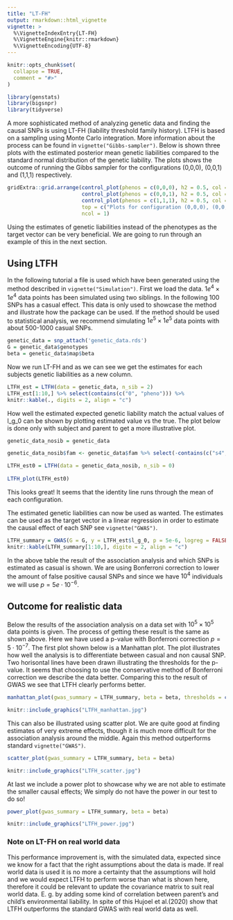 ```yaml
---
title: "LT-FH"
output: rmarkdown::html_vignette
vignette: >
  %\VignetteIndexEntry{LT-FH}
  %\VignetteEngine{knitr::rmarkdown}
  %\VignetteEncoding{UTF-8}
---
```


```r
knitr::opts_chunk$set(
  collapse = TRUE,
  comment = "#>"
)
```


```r
library(genstats)
library(bigsnpr)
library(tidyverse)
```


A more sophisticated method of analyzing genetic data and finding the causal SNPs is using LT-FH (liability threshold family history).
LTFH is based on a sampling using Monte Carlo integration. More information about the process can be found in `vignette("Gibbs-sampler")`.
Below is shown three plots with the estimated posterior mean genetic liabilities compared to the standard normal distribution of the genetic liability. The plots shows the outcome of running the Gibbs sampler for the configurations (0,0,0), (0,0,1) and (1,1,1) respectively.

```r
gridExtra::grid.arrange(control_plot(phenos = c(0,0,0), h2 = 0.5, col = "royalblue"),
                        control_plot(phenos = c(0,0,1), h2 = 0.5, col = "mediumorchid"),
                        control_plot(phenos = c(1,1,1), h2 = 0.5, col = "firebrick"),
                        top = c("Plots for configuration (0,0,0), (0,0,1), (1,1,1)"),
                        ncol = 1)
```

Using the estimates of genetic liabilities instead of the phenotypes as the target vector can be very beneficial. We are going to run through an example of this in the next section.


## Using LTFH

In the following tutorial a file is used which have been generated using the method described in `vignette("Simulation")`. First we load the data. $1e^4\times1e^4$ data points has been simulated using two siblings. In the following 100 SNPs has a casual effect. This data is only used to showcase the method and illustrate how the package can be used. If the method should be used to statistical analysis, we recommend simulating $1e^5\times1e^5$ data points with about 500-1000 casual SNPs.

```r
genetic_data = snp_attach('genetic_data.rds')
G = genetic_data$genotypes
beta = genetic_data$map$beta

```

Now we run LT-FH and as we can see we get the estimates for each subjects genetic liabilities as a new column.

```r
LTFH_est = LTFH(data = genetic_data, n_sib = 2)
LTFH_est[1:10,] %>% select(contains(c("0", "pheno"))) %>% 
knitr::kable(., digits = 2, align = "c")
```

How well the estimated expected genetic liability match the actual values of l_g_0 can be shown by plotting estimated value vs the true. The plot below is done only with subject and parent to get a more illustrative plot.
```r
genetic_data_nosib = genetic_data

genetic_data_nosib$fam <- genetic_data$fam %>% select(-contains(c("s4", "s3")))

LTFH_est0 = LTFH(data = genetic_data_nosib, n_sib = 0)
  
LTFH_plot(LTFH_est0)
```

This looks great! It seems that the identity line runs through the mean of each configuration.

The estimated genetic liabilities can now be used as wanted. The estimates can be used as the target vector in a linear regression in order to estimate the causal effect of each SNP see `vignette("GWAS")`.

```r
LTFH_summary = GWAS(G = G, y = LTFH_est$l_g_0, p = 5e-6, logreg = FALSE, ncores = 3)
knitr::kable(LTFH_summary[1:10,], digite = 2, align = "c")
```

In the above table the result of the association analysis and which SNPs is estimated as casual is shown. We are using Bonferroni correction to lower the amount of false positive causal SNPs and since we have $10^4$ individuals we will use $p=5e\cdot 10^{-6}$.


## Outcome for realistic data
Below the results of the association analysis on a data set with $10^5\times10^5$ data points is given. The process of getting these result is the same as shown above. Here we have used a p-value with Bonferroni correction $p=5\cdot 10^{-7}$. The first plot shown below is a Manhattan plot. The plot illustrates how well the analysis is to differentiate between casual and non causal SNP. Two horisontal lines have been drawn illustrating the thresholds for the p-value. It seems that choosing to use the conservative method of Bonferroni correction we describe the data better. Comparing this to the result of GWAS we see that LTFH clearly performs better.


```r
manhattan_plot(gwas_summary = LTFH_summary, beta = beta, thresholds = c(5e-7, 0.05))
```

```r
knitr::include_graphics("LTFH_manhattan.jpg")
```


This can also be illustrated using scatter plot. We are quite good at finding estimates of very extreme effects, though it is much more difficult for the association analysis around the middle. Again this method outperforms standard `vignette("GWAS")`. 

```r
scatter_plot(gwas_summary = LTFH_summary, beta = beta)
```

```r
knitr::include_graphics("LTFH_scatter.jpg")
```


At last we include a power plot to showcase why we are not able to estimate the smaller causal effects; We simply do not have the power in our test to do so! 

```r
power_plot(gwas_summary = LTFH_summary, beta = beta)
```

```r
knitr::include_graphics("LTFH_power.jpg")
```

### Note on LT-FH on real world data

This performance improvement is, with the simulated data, expected since we know for a fact that the right assumptions about the data is made. If real world data is used it is no more a certainty that the assumptions will hold and we would expect LTFH to perform worse than what is shown here, therefore it could be relevant to update the covariance matrix to suit real world data. E. g. by adding some kind of correlation between parent's and child's environmental liability. In spite of this Hujoel et al.(2020) show that LTFH outperforms the standard GWAS with real world data as well.

